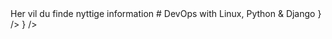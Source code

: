 
<Callout type="info" emoji="ℹ️">
	Her vil du finde nyttige information
</Callout>
# DevOps with Linux, Python & Django

<Cards>
	<Card
		title="Fronter"
		href="https://kea-fronter.itslearning.com/ContentArea/ContentArea.aspx?LocationID=6060&LocationType=1"
		arrow={true}
		target="_blank"
		icon={<FronterIcon/>}
	/>
	<Card
		title="Course Repository"
		href="https://gitlab.com/keaorg/kea-devops-2023-2"
		arrow={true}
		target="_blank"
		icon={<GitLabIcon/>}
	/>
	<Card
		title="Course Materials Website"
		href="https://keaorg.gitlab.io/kea-devops-2023-2/"
		arrow={true}
		target="_blank"
	/>
	<Card
		title="Groups Sheets"
		href="https://studkea.sharepoint.com/:x:/r/sites/TeamDevOpswithLinuxPythonDjangoFall2023/Shared%20Documents/General/devops.groups-sheet.xlsx?d=w2fcf416224d246dd81eea8e5e3f2f36e&csf=1&web=1&e=UJtR4S"
		arrow={true}
		target="_blank"
	/>

</Cards>
